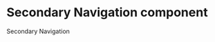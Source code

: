 
<Meta
  title="Newskit/Secondary Navigation"
  component={SecondaryNavigation}
/>

# Secondary Navigation component

Secondary Navigation

<Canvas>
  <Story name="Secondary Navigation">
    <ThemeProvider theme={TimesWebLightTheme}>
         <SecondaryNavigation data={mainMenuItems} />
    </ThemeProvider>
  </Story>
</Canvas>